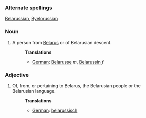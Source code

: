 ===Alternate spellings===
[[Belarussian]],
[[Byelorussian]]

===Noun===
#A person from [[Belarus]] or of Belarusian descent.
#:'''Translations'''
#:*[[German]]: [[Belarusse]] ''m'', [[Belarussin]] ''f''

===Adjective===
#Of, from, or pertaining to Belarus, the Belarusian people or the Belarusian language.
#:'''Translations'''
#:*[[German]]: [[belarussisch]]